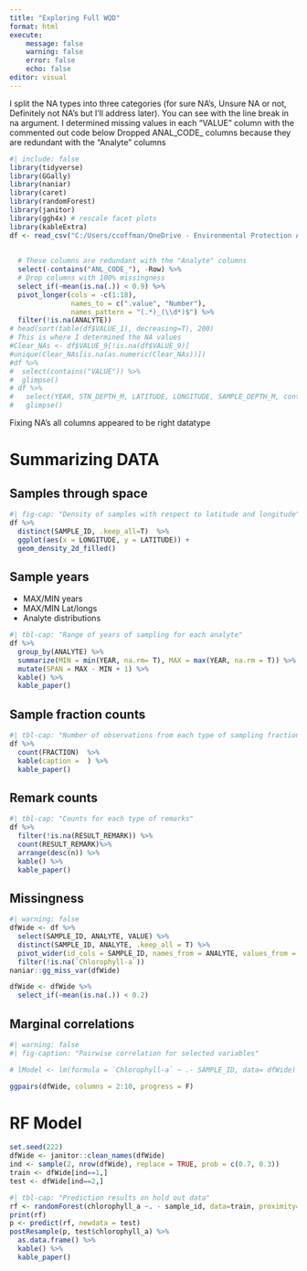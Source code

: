 ```yaml
---
title: "Exploring Full WQD"
format: html
execute:
    message: false
    warning: false
    error: false
    echo: false
editor: visual
---
```


I split the NA types into three categories (for sure NA's, Unsure NA or not, Definitely not NA's but I'll address later). You can see with the line break in na argument. I determined missing values in each "VALUE" column with the commented out code below Dropped ANAL_CODE\_ columns because they are redundant with the "Analyte" columns

```r
#| include: false
library(tidyverse)
library(GGally)
library(naniar)
library(caret)
library(randomForest)
library(janitor)
library(ggh4x) # rescale facet plots
library(kableExtra)
df <- read_csv("C:/Users/ccoffman/OneDrive - Environmental Protection Agency (EPA)/Profile/Documents/Projects/AllWQresults.csv", na = c("", "NA", "no result reported", "No result reported.", "No result recorded.", "No Result Reported", "No Result Reported.", "NO RESULT", "no result", "No result reported",
                                                                                                                             "T", "NRR",  "INV", "W", "INVALID 89", "INVALID 88", "INVALID 88.5", "LAC", "INVALID 115",  "INVALID 8.4", "INVALID 11.645993", "INVALID 680", "INVALID 17.179", "INVALID 26.8039", "INVALID 4.1", "INVALID 42.9", "INVALID 6.5",
                                                                                                                             "<0.12", "<0.1", "<500", "<2", "<1", "<0.05")) %>%
  # These columns are redundant with the "Analyte" columns
  select(-contains("ANL_CODE_"), -Row) %>%
  # Drop columns with 100% missingness
  select_if(~mean(is.na(.)) < 0.9) %>%
  pivot_longer(cols = -c(1:18),
               names_to = c(".value", "Number"),
               names_pattern = "(.*)_(\\d*)$") %>%
  filter(!is.na(ANALYTE))
# head(sort(table(df$VALUE_1), decreasing=T), 200)
# This is where I determined the NA values
#Clear_NAs <- df$VALUE_9[!is.na(df$VALUE_9)]
#unique(Clear_NAs[is.na(as.numeric(Clear_NAs))])
#df %>% 
#  select(contains("VALUE")) %>%
#  glimpse()
# df %>% 
#   select(YEAR, STN_DEPTH_M, LATITUDE, LONGITUDE, SAMPLE_DEPTH_M, contains("VALUE_")) %>%
#   glimpse()
```

Fixing NA's all columns appeared to be right datatype

# Summarizing DATA

<!-- ## Samples through time -->

<!-- ```{r analyteYear} -->
<!-- df %>% -->
<!--   group_by(ANALYTE, YEAR) %>% -->
<!--   summarize(N = n()) %>% -->
<!--   ggplot(aes(x = YEAR, y = N)) + -->
<!--   geom_point() +  -->
<!--   facet_wrap(~ANALYTE, ncol = 3, ) +  -->
<!--   force_panelsizes(rows = 1,cols = 1) -->

<!-- ``` -->

## Samples through space
```r
#| fig-cap: "Density of samples with respect to latitude and longitude"
df %>%
  distinct(SAMPLE_ID, .keep_all=T)  %>%
  ggplot(aes(x = LONGITUDE, y = LATITUDE)) +
  geom_density_2d_filled()
```


## Sample years

-   MAX/MIN years
-   MAX/MIN Lat/longs
-   Analyte distributions
```r
#| tbl-cap: "Range of years of sampling for each analyte"
df %>%
  group_by(ANALYTE) %>%
  summarize(MIN = min(YEAR, na.rm= T), MAX = max(YEAR, na.rm = T)) %>%
  mutate(SPAN = MAX - MIN + 1) %>%
  kable() %>%
  kable_paper()
```

## Sample fraction counts
```r
#| tbl-cap: "Number of observations from each type of sampling fraction"
df %>%
  count(FRACTION)  %>%
  kable(caption =  ) %>%
  kable_paper()
```

## Remark counts
```r
#| tbl-cap: "Counts for each type of remarks"
df %>%
  filter(!is.na(RESULT_REMARK)) %>% 
  count(RESULT_REMARK)%>%
  arrange(desc(n)) %>%
  kable() %>%
  kable_paper()
```

## Missingness 

```r
#| warning: false
dfWide <- df %>%
  select(SAMPLE_ID, ANALYTE, VALUE) %>%
  distinct(SAMPLE_ID, ANALYTE, .keep_all = T) %>% 
  pivot_wider(id_cols = SAMPLE_ID, names_from = ANALYTE, values_from = VALUE) %>%
  filter(!is.na(`Chlorophyll-a`))
naniar::gg_miss_var(dfWide)

dfWide <- dfWide %>%
  select_if(~mean(is.na(.)) < 0.2)
```
## Marginal correlations
```r
#| warning: false
#| fig-caption: "Pairwise correlation for selected variables"

# lModel <- lm(formula = `Chlorophyll-a` ~ .- SAMPLE_ID, data= dfWide)

ggpairs(dfWide, columns = 2:10, progress = F)
```

# RF Model
```r
set.seed(222)
dfWide <- janitor::clean_names(dfWide)
ind <- sample(2, nrow(dfWide), replace = TRUE, prob = c(0.7, 0.3))
train <- dfWide[ind==1,]
test <- dfWide[ind==2,]
```

```r
#| tbl-cap: "Prediction results on hold out data"
rf <- randomForest(chlorophyll_a ~. - sample_id, data=train, proximity=TRUE, na.action = na.omit) 
print(rf)
p <- predict(rf, newdata = test)
postResample(p, test$chlorophyll_a) %>%
  as.data.frame() %>%
  kable() %>%
  kable_paper()
```
